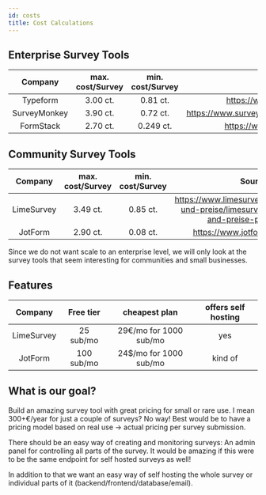 ```yaml
---
id: costs
title: Cost Calculations
---
```


## Enterprise Survey Tools

| Company          | max. cost/Survey | min. cost/Survey | Source           |
| :--------------: | :--------------: | :--------------: | :--------------: |
| Typeform         | 3.00 ct.         | 0.81 ct.         | https://www.typeform.com/pricing |
| SurveyMonkey     | 3.90 ct.         | 0.72 ct.         | https://www.surveymonkey.de/pricing/individual/details |
| FormStack        | 2.70 ct.         | 0.249 ct.        | https://www.formstack.com/pricing |


## Community Survey Tools

| Company          | max. cost/Survey | min. cost/Survey | Source           |
| :--------------: | :--------------: | :--------------: | :--------------: |
| LimeSurvey       | 3.49 ct.         | 0.85 ct.         | https://www.limesurvey.org/de/editionen-und-preise/limesurvey-pro/editionen-and-preise-professional |
| JotForm          | 2.90 ct.         | 0.08 ct.         | https://www.jotform.com/pricing |


Since we do not want scale to an enterprise level, we will only look at the survey tools that seem
interesting for communities and small businesses.

## Features

| Company          | Free tier | cheapest plan | offers self hosting |
| :--------------: | :-------: | :-----------: | :-----------------: |
| LimeSurvey       |  25 sub/mo | 29€/mo for 1000 sub/mo | yes |
| JotForm          | 100 sub/mo | 24$/mo for 1000 sub/mo | kind of |


## What is our goal?

Build an amazing survey tool with great pricing for small or rare use. I mean 300+€/year for just a couple of
surveys? No way! Best would be to have a pricing model based on real use -> actual pricing per survey submission.

There should be an easy way of creating and monitoring surveys: An admin panel for controlling all parts of the
survey. It would be amazing if this were to be the same endpoint for self hosted surveys as well!

In addition to that we want an easy way of self hosting the whole survey or individual parts of it
(backend/frontend/database/email).
